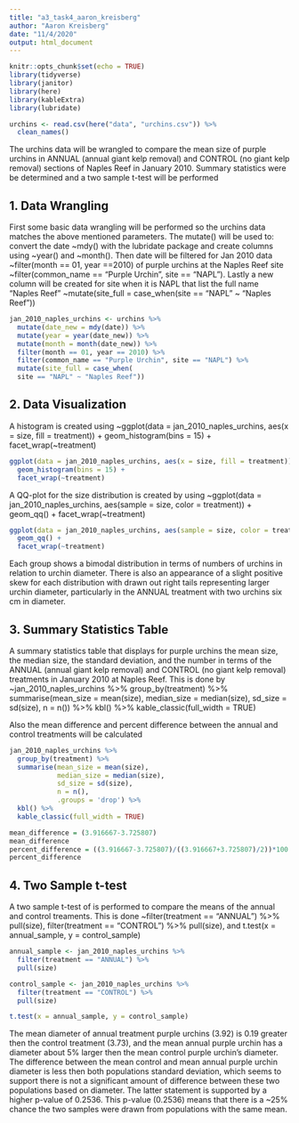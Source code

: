 ```yaml
---
title: "a3_task4_aaron_kreisberg"
author: "Aaron Kreisberg"
date: "11/4/2020"
output: html_document
---
```


```r
knitr::opts_chunk$set(echo = TRUE)
library(tidyverse)
library(janitor)
library(here)
library(kableExtra)
library(lubridate)
```

```r
urchins <- read.csv(here("data", "urchins.csv")) %>% 
  clean_names()
```

The urchins data will be wrangled to compare the mean size of purple urchins in ANNUAL (annual giant kelp removal) and CONTROL (no giant kelp removal) sections of Naples Reef in January 2010. Summary statistics were be determined and a two sample t-test will be performed

## 1. Data Wrangling

First some basic data wrangling will be performed so the urchins data matches the above mentioned parameters. The mutate() will be used to: convert the date ~mdy() with the lubridate package and create columns using ~year() and ~month(). Then date will be filtered for Jan 2010 data ~filter(month == 01, year ==2010) of purple urchins at the Naples Reef site ~filter(common_name == "Purple Urchin", site == "NAPL"). Lastly a new column will be created for site when it is NAPL that list the full name "Naples Reef" ~mutate(site_full = case_when(site == "NAPL" ~ "Naples Reef"))


```r
jan_2010_naples_urchins <- urchins %>%
  mutate(date_new = mdy(date)) %>% 
  mutate(year = year(date_new)) %>% 
  mutate(month = month(date_new)) %>% 
  filter(month == 01, year == 2010) %>% 
  filter(common_name == "Purple Urchin", site == "NAPL") %>%
  mutate(site_full = case_when(
  site == "NAPL" ~ "Naples Reef"))

```

## 2. Data Visualization

A histogram is created using ~ggplot(data = jan_2010_naples_urchins, aes(x = size, fill = treatment)) + geom_histogram(bins = 15) + facet_wrap(~treatment)

```r
ggplot(data = jan_2010_naples_urchins, aes(x = size, fill = treatment)) +
  geom_histogram(bins = 15) +
  facet_wrap(~treatment)
```


A QQ-plot for the size distribution is created by using ~ggplot(data = jan_2010_naples_urchins, aes(sample = size, color = treatment)) + geom_qq() + facet_wrap(~treatment)


```r
ggplot(data = jan_2010_naples_urchins, aes(sample = size, color = treatment)) +
  geom_qq() +
  facet_wrap(~treatment)
```

Each group shows a bimodal distribution in terms of numbers of urchins in relation to urchin diameter. There is also an appearance of a slight positive skew for each distribution with drawn out right tails representing larger urchin diameter, particularly in the ANNUAL treatment with two urchins six cm in diameter.

## 3. Summary Statistics Table

A summary statistics table that displays for purple urchins the mean size, the median size, the standard deviation, and the number in terms of the ANNUAL (annual giant kelp removal) and CONTROL (no giant kelp removal) treatments in January 2010 at Naples Reef. This is done by ~jan_2010_naples_urchins %>% group_by(treatment) %>% summarise(mean_size = mean(size), median_size = median(size), sd_size = sd(size), n = n()) %>% kbl() %>% kable_classic(full_width = TRUE)

Also the mean difference and percent difference between the annual and control treatments will be calculated

```r
jan_2010_naples_urchins %>%
  group_by(treatment) %>% 
  summarise(mean_size = mean(size),
            median_size = median(size),
            sd_size = sd(size), 
            n = n(),
            .groups = 'drop') %>% 
  kbl() %>% 
  kable_classic(full_width = TRUE)

mean_difference = (3.916667-3.725807)
mean_difference
percent_difference = ((3.916667-3.725807)/((3.916667+3.725807)/2))*100
percent_difference
```

## 4. Two Sample t-test

A two sample t-test of is performed to compare the means of the annual and control treaments. This is done  ~filter(treatment == "ANNUAL") %>% pull(size), filter(treatment == "CONTROL") %>% pull(size), and t.test(x = annual_sample, y = control_sample)

```r
annual_sample <- jan_2010_naples_urchins %>% 
  filter(treatment == "ANNUAL") %>% 
  pull(size)

control_sample <- jan_2010_naples_urchins %>% 
  filter(treatment == "CONTROL") %>% 
  pull(size)

t.test(x = annual_sample, y = control_sample)


```


The mean diameter of annual treatment purple urchins (3.92) is 0.19 greater then the control treatment (3.73), and the mean annual purple urchin has a diameter about 5% larger then the mean control purple urchin's diameter. The difference between the mean control and mean annual purple urchin diameter is less then both populations standard deviation, which seems to support there is not a significant amount of difference between these two populations based on diameter. The latter statement is supported by a higher p-value of 0.2536. This p-value (0.2536) means that there is a ~25% chance the two samples were drawn from populations with the same mean.